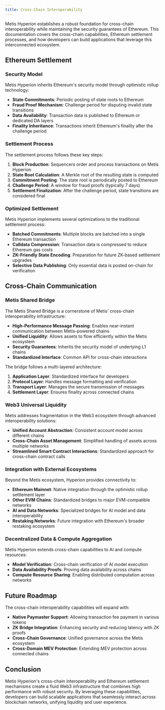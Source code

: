 ```yaml
---
title: Cross-Chain Interoperability
---
```


Metis Hyperion establishes a robust foundation for cross-chain interoperability while maintaining the security guarantees of Ethereum. This documentation covers the cross-chain capabilities, Ethereum settlement processes, and how developers can build applications that leverage this interconnected ecosystem.

## Ethereum Settlement

### Security Model

Metis Hyperion inherits Ethereum's security model through optimistic rollup technology:

- **State Commitments**: Periodic posting of state roots to Ethereum
- **Fraud Proof Mechanism**: Challenge period for disputing invalid state transitions
- **Data Availability**: Transaction data is published to Ethereum or dedicated DA layers
- **Finality Inheritance**: Transactions inherit Ethereum's finality after the challenge period

### Settlement Process

The settlement process follows these key steps:

1. **Block Production**: Sequencers order and process transactions on Metis Hyperion
2. **State Root Calculation**: A Merkle root of the resulting state is computed
3. **Commitment Posting**: The state root is periodically posted to Ethereum
4. **Challenge Period**: A window for fraud proofs (typically 7 days)
5. **Settlement Finalization**: After the challenge period, state transitions are considered final

### Optimized Settlement

Metis Hyperion implements several optimizations to the traditional settlement process:

- **Batched Commitments**: Multiple blocks are batched into a single Ethereum transaction
- **Calldata Compression**: Transaction data is compressed to reduce Ethereum gas costs
- **ZK-Friendly State Encoding**: Preparation for future ZK-based settlement upgrades
- **Selective Data Publishing**: Only essential data is posted on-chain for verification

## Cross-Chain Communication

### Metis Shared Bridge

The Metis Shared Bridge is a cornerstone of Metis' cross-chain interoperability infrastructure:

- **High-Performance Message Passing**: Enables near-instant communication between Metis-powered chains
- **Unified Liquidity**: Allows assets to flow efficiently within the Metis ecosystem
- **Security Guarantees**: Inherits the security model of underlying L1 chains
- **Standardized Interface**: Common API for cross-chain interactions

The bridge follows a multi-layered architecture:

1. **Application Layer**: Standardized interface for developers
2. **Protocol Layer**: Handles message formatting and verification
3. **Transport Layer**: Manages the secure transmission of messages
4. **Settlement Layer**: Ensures finality across connected chains

### Web3 Universal Liquidity

Metis addresses fragmentation in the Web3 ecosystem through advanced interoperability solutions:

- **Unified Account Abstraction**: Consistent account model across different chains
- **Cross-Chain Asset Management**: Simplified handling of assets across multiple networks
- **Streamlined Smart Contract Interactions**: Standardized approach for cross-chain contract calls

### Integration with External Ecosystems

Beyond the Metis ecosystem, Hyperion provides connectivity to:

- **Ethereum Mainnet**: Native integration through the optimistic rollup settlement layer
- **Other EVM Chains**: Standardized bridges to major EVM-compatible networks
- **AI and Data Networks**: Specialized bridges for AI model and data interoperability
- **Restaking Networks**: Future integration with Ethereum's broader restaking ecosystem

### Decentralized Data & Compute Aggregation

Metis Hyperion extends cross-chain capabilities to AI and compute resources:

- **Model Verification**: Cross-chain verification of AI model execution
- **Data Availability Proofs**: Proving data availability across chains
- **Compute Resource Sharing**: Enabling distributed computation across networks

## Future Roadmap

The cross-chain interoperability capabilities will expand with:

- **Native Paymaster Support**: Allowing transaction fee payment in various tokens
- **ZK Bridge Integration**: Enhancing security and reducing latency with ZK proofs
- **Cross-Chain Governance**: Unified governance across the Metis ecosystem
- **Cross-Domain MEV Protection**: Extending MEV protection across connected chains

## Conclusion

Metis Hyperion's cross-chain interoperability and Ethereum settlement mechanisms create a fluid Web3 infrastructure that combines high performance with robust security. By leveraging these capabilities, developers can build scalable applications that seamlessly interact across blockchain networks, unifying liquidity and user experience.
